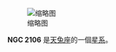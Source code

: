 {{NGCInfoBox|NGCID=NGC 2106|發現者=約翰·弗里德里希·威廉·赫歇爾|發現日期=1835年11月21日|其他編號=ESO 555-3,MCG -4-14-40|曆元=J2000.0|赤經=5時50分46.3秒
|赤緯=-21°34'1"|星座=天兔座|星體=星系|星等=12.1|表面亮度=13.4|藍等=13.1}}
[[File:NGC_2106_DSS.jpg|缩略图]]

'''NGC 2106''' 是[[天兔座|天兔座]]的一個[[星系|星系]]。

{{NGCReference|2106}}

{{Catalogs|NGC=2106}}